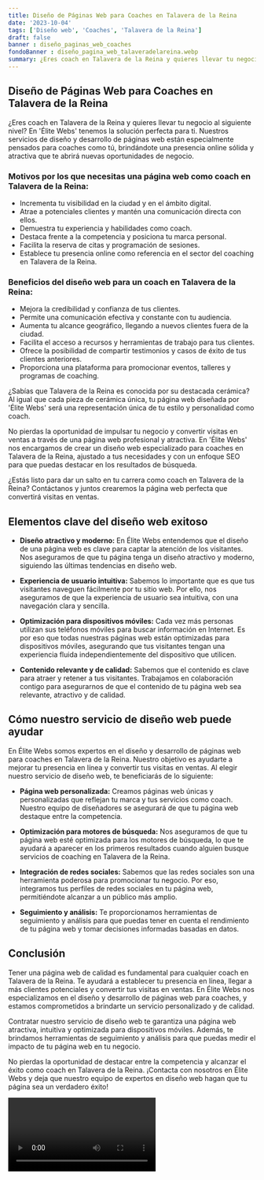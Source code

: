 ```yaml
---
title: Diseño de Páginas Web para Coaches en Talavera de la Reina
date: '2023-10-04'
tags: ['Diseño web', 'Coaches', 'Talavera de la Reina']
draft: false
banner : diseño_paginas_web_coaches
fondoBanner : diseño_pagina_web_talaveradelareina.webp
summary: ¿Eres coach en Talavera de la Reina y quieres llevar tu negocio al siguiente nivel? En 'Élite Webs' tenemos la solución perfecta para ti. Nuestros servicios de diseño y desarrollo de páginas web están especialmente pensados para coaches como tú, brindándote una presencia online sólida y atractiva que te abrirá nuevas oportunidades de negocio.
---
```


## Diseño de Páginas Web para Coaches en Talavera de la Reina

¿Eres coach en Talavera de la Reina y quieres llevar tu negocio al siguiente nivel? En 'Élite Webs' tenemos la solución perfecta para ti. Nuestros servicios de diseño y desarrollo de páginas web están especialmente pensados para coaches como tú, brindándote una presencia online sólida y atractiva que te abrirá nuevas oportunidades de negocio.

### Motivos por los que necesitas una página web como coach en Talavera de la Reina:

- Incrementa tu visibilidad en la ciudad y en el ámbito digital.
- Atrae a potenciales clientes y mantén una comunicación directa con ellos.
- Demuestra tu experiencia y habilidades como coach.
- Destaca frente a la competencia y posiciona tu marca personal.
- Facilita la reserva de citas y programación de sesiones.
- Establece tu presencia online como referencia en el sector del coaching en Talavera de la Reina.

### Beneficios del diseño web para un coach en Talavera de la Reina:

- Mejora la credibilidad y confianza de tus clientes.
- Permite una comunicación efectiva y constante con tu audiencia.
- Aumenta tu alcance geográfico, llegando a nuevos clientes fuera de la ciudad.
- Facilita el acceso a recursos y herramientas de trabajo para tus clientes.
- Ofrece la posibilidad de compartir testimonios y casos de éxito de tus clientes anteriores.
- Proporciona una plataforma para promocionar eventos, talleres y programas de coaching.

¿Sabías que Talavera de la Reina es conocida por su destacada cerámica? Al igual que cada pieza de cerámica única, tu página web diseñada por 'Élite Webs' será una representación única de tu estilo y personalidad como coach.

No pierdas la oportunidad de impulsar tu negocio y convertir visitas en ventas a través de una página web profesional y atractiva. En 'Élite Webs' nos encargamos de crear un diseño web especializado para coaches en Talavera de la Reina, ajustado a tus necesidades y con un enfoque SEO para que puedas destacar en los resultados de búsqueda.

¿Estás listo para dar un salto en tu carrera como coach en Talavera de la Reina? Contáctanos y juntos crearemos la página web perfecta que convertirá visitas en ventas.

<GifSeo />

<Cta />

## Elementos clave del diseño web exitoso

- **Diseño atractivo y moderno:** En Élite Webs entendemos que el diseño de una página web es clave para captar la atención de los visitantes. Nos aseguramos de que tu página tenga un diseño atractivo y moderno, siguiendo las últimas tendencias en diseño web.

- **Experiencia de usuario intuitiva:** Sabemos lo importante que es que tus visitantes naveguen fácilmente por tu sitio web. Por ello, nos aseguramos de que la experiencia de usuario sea intuitiva, con una navegación clara y sencilla.

- **Optimización para dispositivos móviles:** Cada vez más personas utilizan sus teléfonos móviles para buscar información en Internet. Es por eso que todas nuestras páginas web están optimizadas para dispositivos móviles, asegurando que tus visitantes tengan una experiencia fluida independientemente del dispositivo que utilicen.

- **Contenido relevante y de calidad:** Sabemos que el contenido es clave para atraer y retener a tus visitantes. Trabajamos en colaboración contigo para asegurarnos de que el contenido de tu página web sea relevante, atractivo y de calidad.

## Cómo nuestro servicio de diseño web puede ayudar

En Élite Webs somos expertos en el diseño y desarrollo de páginas web para coaches en Talavera de la Reina. Nuestro objetivo es ayudarte a mejorar tu presencia en línea y convertir tus visitas en ventas. Al elegir nuestro servicio de diseño web, te beneficiarás de lo siguiente:

- **Página web personalizada:** Creamos páginas web únicas y personalizadas que reflejan tu marca y tus servicios como coach. Nuestro equipo de diseñadores se asegurará de que tu página web destaque entre la competencia.

- **Optimización para motores de búsqueda:** Nos aseguramos de que tu página web esté optimizada para los motores de búsqueda, lo que te ayudará a aparecer en los primeros resultados cuando alguien busque servicios de coaching en Talavera de la Reina.

- **Integración de redes sociales:** Sabemos que las redes sociales son una herramienta poderosa para promocionar tu negocio. Por eso, integramos tus perfiles de redes sociales en tu página web, permitiéndote alcanzar a un público más amplio.

- **Seguimiento y análisis:** Te proporcionamos herramientas de seguimiento y análisis para que puedas tener en cuenta el rendimiento de tu página web y tomar decisiones informadas basadas en datos.

## Conclusión

Tener una página web de calidad es fundamental para cualquier coach en Talavera de la Reina. Te ayudará a establecer tu presencia en línea, llegar a más clientes potenciales y convertir tus visitas en ventas. En Élite Webs nos especializamos en el diseño y desarrollo de páginas web para coaches, y estamos comprometidos a brindarte un servicio personalizado y de calidad.

Contratar nuestro servicio de diseño web te garantiza una página web atractiva, intuitiva y optimizada para dispositivos móviles. Además, te brindamos herramientas de seguimiento y análisis para que puedas medir el impacto de tu página web en tu negocio.

No pierdas la oportunidad de destacar entre la competencia y alcanzar el éxito como coach en Talavera de la Reina. ¡Contacta con nosotros en Élite Webs y deja que nuestro equipo de expertos en diseño web hagan que tu página sea un verdadero éxito!

<Video />

<CtaBot job='Coaches' city='Talavera de la Reina'/>

<Gmaps query='Talavera de la Reina+españa+maps' />